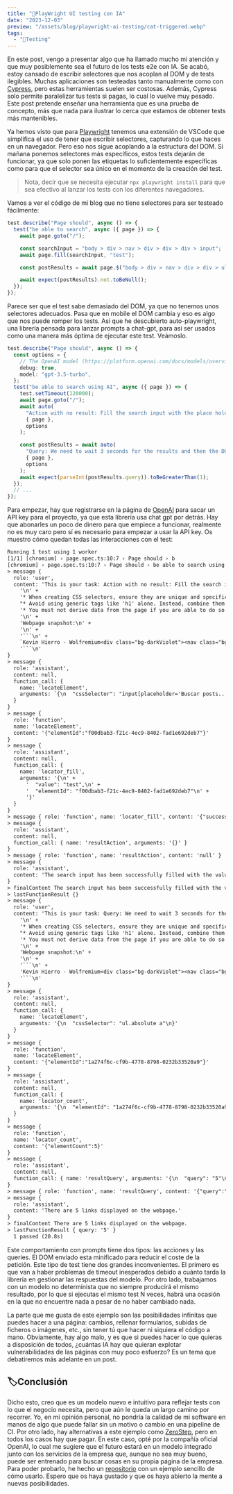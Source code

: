 ```yaml
---
title: "🤖PlayWright UI testing con IA"
date: "2023-12-03"
preview: "/assets/blog/playwright-ai-testing/cat-triggered.webp"
tags:
  - "🧪Testing"
---
```


En este post, vengo a presentar algo que ha llamado mucho mi atención y que muy
posiblemente sea el futuro de los tests e2e con IA. Se acabó, estoy cansado de
escribir selectores que nos acoplan al DOM y de tests ilegibles. Muchas
aplicaciones son testeadas tanto manualmente como con
[Cypress](https://www.cypress.io/), pero estas herramientas suelen ser costosas.
Además, Cypress solo permite paralelizar tus tests si pagas, lo cual lo vuelve
muy pesado. Este post pretende enseñar una herramienta que es una prueba de
concepto, más que nada para ilustrar lo cerca que estamos de obtener tests más
mantenibles.

Ya hemos visto que para [Playwright](https://playwright.dev/) tenemos una
extensión de VSCode que simplifica el uso de tener que escribir selectores,
capturando lo que haces en un navegador. Pero eso nos sigue acoplando a la
estructura del DOM. Si mañana ponemos selectores más específicos, estos tests
dejarán de funcionar, ya que solo ponen las etiquetas lo suficientemente
específicas como para que el selector sea único en el momento de la creación del
test.

> Nota, decir que se necesita ejecutar `npx playwright install` para que sea
> efectivo al lanzar los tests con los diferentes navegadores.

Vamos a ver el código de mi blog que no tiene selectores para ser testeado
fácilmente:

```ts
test.describe("Page should", async () => {
  test("be able to search", async ({ page }) => {
    await page.goto("/");

    const searchInput = "body > div > nav > div > div > div > input";
    await page.fill(searchInput, "test");

    const postResults = await page.$("body > div > nav > div > div > ul");

    await expect(postResults).not.toBeNull();
  });
});
```

Parece ser que el test sabe demasiado del DOM, ya que no tenemos unos selectores
adecuados. Pasa que en mobile el DOM cambia y eso es algo que nos puede romper
los tests. Así que he descubierto auto-playwright, una librería pensada para
lanzar prompts a chat-gpt, para así ser usados como una manera más óptima de
ejecutar este test. Veámoslo.

```ts
test.describe("Page should", async () => {
  const options = {
    // The OpenAI model (https://platform.openai.com/docs/models/overview)
    debug: true,
    model: "gpt-3.5-turbo",
  };
  test("be able to search using AI", async ({ page }) => {
    test.setTimeout(120000);
    await page.goto("/");
    await auto(
      "Action with no result: Fill the search input with the place holder `Buscar posts...` using the value `test`",
      { page },
      options
    );

    const postResults = await auto(
      "Query: We need to wait 3 seconds for the results and then the DOM will display the links, give me the number of them",
      { page },
      options
    );
    await expect(parseInt(postResults.query)).toBeGreaterThan(1);
  });
  // ...
});
```

Para empezar, hay que registrarse en la página de [OpenAI](https://openai.com/)
para sacar un API key para el proyecto, ya que esta librería usa chat gpt por
detrás. Hay que abonarles un poco de dinero para que empiece a funcionar,
realmente no es muy caro pero sí es necesario para empezar a usar la API key. Os
muestro cómo quedan todas las interacciones con el test:

````txt
Running 1 test using 1 worker
[1/1] [chromium] › page.spec.ts:10:7 › Page should › b
[chromium] › page.spec.ts:10:7 › Page should › be able to search using AI
> message {
  role: 'user',
  content: 'This is your task: Action with no result: Fill the search input with the place holder `Buscar posts...` using the value `test`\n' +
    '\n' +
    '* When creating CSS selectors, ensure they are unique and specific enough to select only one element, even if there are multiple elements of the same type (like multiple h1 elements).\n' +
    "* Avoid using generic tags like 'h1' alone. Instead, combine them with other attributes or structural relationships to form a unique selector.\n" +
    '* You must not derive data from the page if you are able to do so by using one of the provided functions, e.g. locator_evaluate.\n' +
    '\n' +
    'Webpage snapshot:\n' +
    '\n' +
    '```\n' +
    `Kevin Hierro - Wolfremium<div class="bg-darkViolet"><nav class="bg-gray-900/90 backdrop-blur-sm  hover:bg-gray-900/95 fixed w-full z-20 top-0 left-0 border-b-2 border-lightGreen/40 hover:border-lightGreen/...` +
    '```\n'
}
> message {
  role: 'assistant',
  content: null,
  function_call: {
    name: 'locateElement',
    arguments: `{\n  "cssSelector": "input[placeholder='Buscar posts...']"\n}`
  }
}
> message {
  role: 'function',
  name: 'locateElement',
  content: '{"elementId":"f00dbab3-f21c-4ec9-8402-fad1e692deb7"}'
}
> message {
  role: 'assistant',
  content: null,
  function_call: {
    name: 'locator_fill',
    arguments: '{\n' +
      '  "value": "test",\n' +
      '  "elementId": "f00dbab3-f21c-4ec9-8402-fad1e692deb7"\n' +
      '}'
  }
}
> message { role: 'function', name: 'locator_fill', content: '{"success":true}' }
> message {
  role: 'assistant',
  content: null,
  function_call: { name: 'resultAction', arguments: '{}' }
}
> message { role: 'function', name: 'resultAction', content: 'null' }
> message {
  role: 'assistant',
  content: 'The search input has been successfully filled with the value "test".'
}
> finalContent The search input has been successfully filled with the value "test".
> lastFunctionResult {}
> message {
  role: 'user',
  content: 'This is your task: Query: We need to wait 3 seconds for the results and then the DOM will display the links, give me the number of them\n' +
    '\n' +
    '* When creating CSS selectors, ensure they are unique and specific enough to select only one element, even if there are multiple elements of the same type (like multiple h1 elements).\n' +
    "* Avoid using generic tags like 'h1' alone. Instead, combine them with other attributes or structural relationships to form a unique selector.\n" +
    '* You must not derive data from the page if you are able to do so by using one of the provided functions, e.g. locator_evaluate.\n' +
    '\n' +
    'Webpage snapshot:\n' +
    '\n' +
    '```\n' +
    'Kevin Hierro - Wolfremium<div class="bg-darkViolet"><nav class="bg-gray-900/90 backdrop-blur-sm  hover:bg-gray-900/...' +
    '```\n'
}
> message {
  role: 'assistant',
  content: null,
  function_call: {
    name: 'locateElement',
    arguments: '{\n  "cssSelector": "ul.absolute a"\n}'
  }
}
> message {
  role: 'function',
  name: 'locateElement',
  content: '{"elementId":"1a274f6c-cf9b-4778-8798-0232b33520a9"}'
}
> message {
  role: 'assistant',
  content: null,
  function_call: {
    name: 'locator_count',
    arguments: '{\n  "elementId": "1a274f6c-cf9b-4778-8798-0232b33520a9"\n}'
  }
}
> message {
  role: 'function',
  name: 'locator_count',
  content: '{"elementCount":5}'
}
> message {
  role: 'assistant',
  content: null,
  function_call: { name: 'resultQuery', arguments: '{\n  "query": "5"\n}' }
}
> message { role: 'function', name: 'resultQuery', content: '{"query":"5"}' }
> message {
  role: 'assistant',
  content: 'There are 5 links displayed on the webpage.'
}
> finalContent There are 5 links displayed on the webpage.
> lastFunctionResult { query: '5' }
  1 passed (20.8s)
````

Este comportamiento con prompts tiene dos tipos: las acciones y las queries. El
DOM enviado esta minificado para reducir el coste de la petición. Este tipo de
test tiene dos grandes inconvenientes. El primero es que van a haber problemas
de timeout inesperados debido a cuánto tarda la librería en gestionar las
respuestas del modelo. Por otro lado, trabajamos con un modelo no determinista
que no siempre producirá el mismo resultado, por lo que si ejecutas el mismo
test N veces, habrá una ocasión en la que no encuentre nada a pesar de no haber
cambiado nada.

La parte que me gusta de este ejemplo son las posibilidades infinitas que puedes
hacer a una página: cambios, rellenar formularios, subidas de ficheros o
imágenes, etc., sin tener tú que hacer ni siquiera el código a mano. Obviamente,
hay algo malo, y es que si puedes hacer lo que quieras a disposición de todos,
¿cuántas IA hay que quieran explotar vulnerabilidades de las páginas con muy
poco esfuerzo? Es un tema que debatiremos más adelante en un post.

## 🏷Conclusión

Dicho esto, creo que es un modelo nuevo e intuitivo para reflejar tests con lo
que el negocio necesita, pero que aún le queda un largo camino por recorrer. Yo,
en mi opinión personal, no pondría la calidad de mi software en manos de algo
que puede fallar sin un motivo o cambio en una pipeline de CI. Por otro lado,
hay alternativas a este ejemplo como [ZeroStep](https://zerostep.com/), pero en
todos los casos hay que pagar. En este caso, opté por la compañía oficial
OpenAI, lo cual me sugiere que el futuro estará en un modelo integrado junto con
los servicios de la empresa que, aunque no sea muy bueno, puede ser entrenado
para buscar cosas en su propia página de la empresa. Para poder probarlo, he
hecho un [repositorio](https://github.com/Wolfremium13/playwright-ai-automation)
con un ejemplo sencillo de cómo usarlo. Espero que os haya gustado y que os haya
abierto la mente a nuevas posibilidades.
